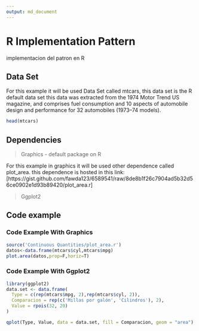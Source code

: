 ```yaml
---
output: md_document
---
```


# R Implementation Pattern

implementacion del patron en R

## Data Set

For this example it will be used Data Set called mtcars, this data set is the R default data set this data was extracted from the 1974 Motor Trend US magazine, and comprises fuel consumption and 10 aspects of automobile design and performance for 32 automobiles (1973–74 models).

```r
head(mtcars)

```

## Dependencies 

> Graphics - default package on R

For this example in graphics it will be used other dependence called plot_area.
this dependence is hosted in this link:  [https://gist.github.com/fawda123/6589541/raw/8de8b1f26c7904ad5b32d56ce0902e1d93b89420/plot_area.r]

> Ggplot2 

## Code example 

### Code Example With Graphics

```r
source('Continuous Quantities/plot_area.r')
datos<-data.frame(mtcars$cyl,mtcars$mpg)
plot.area(datos,prop=F,horiz=T)
```

### Code Example With Ggplot2

```r
library(ggplot2)
data.set <- data.frame(
  Type = c(rep(mtcars$mpg, 2),rep(mtcars$cyl, 2)),
  Comparacion = rep(c('Millas por galón', 'Cilindros'), 2),
  Value = rpois(32, 20)
)

qplot(Type, Value, data = data.set, fill = Comparacion, geom = "area")

```